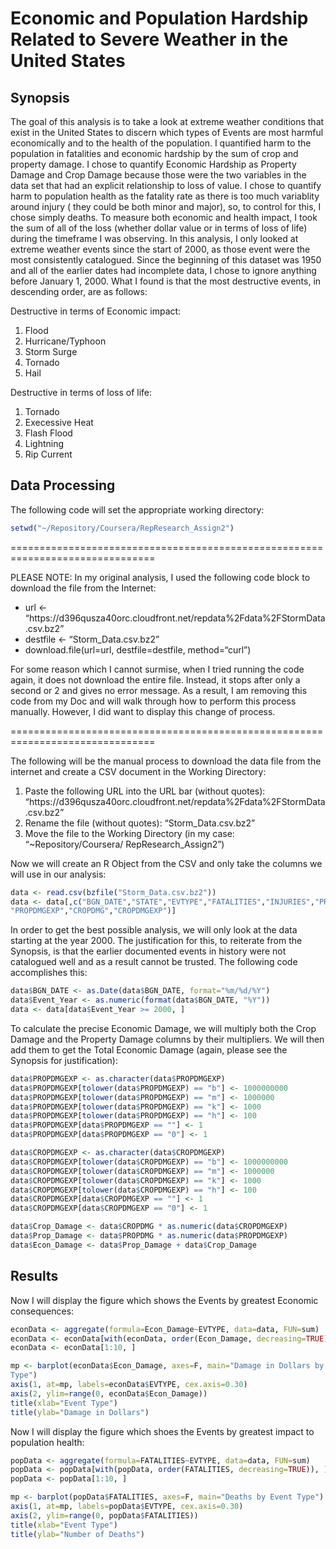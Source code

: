 # Economic and Population Hardship Related to Severe Weather in the United States



## Synopsis



The goal of this analysis is to take a look at extreme weather conditions that 
exist in the United States to discern which types of Events are most harmful 
economically and to the health of the population. I quantified harm to the 
population in fatalities and economic hardship by the sum of crop and property 
damage. I chose to quantify Economic Hardship as Property Damage and Crop 
Damage because those were the two variables in the data set that had an 
explicit relationship to loss of value. I chose to quantify harm to population 
health as the fatality rate as there is too much variablity around injury (
they could be both minor and major), so, to control for this, I chose simply 
deaths. To measure both economic and health impact, I took the sum of all of 
the loss (whether dollar value or in terms of loss of life) during the 
timeframe I was observing. In this analysis, I only looked at extreme weather 
events since the start of 2000, as those event were the most consistently 
catalogued. Since the beginning of this dataset was 1950 and all of the 
earlier dates had incomplete data, I chose to ignore anything before January 
1, 2000. What I found is that the most destructive events, in descending 
order, are as follows:

Destructive in terms of Economic impact:

1. Flood
2. Hurricane/Typhoon
3. Storm Surge
4. Tornado
5. Hail

Destructive in terms of loss of life:

1. Tornado
2. Execessive Heat
3. Flash Flood
4. Lightning
5. Rip Current



## Data Processing



The following code will set the appropriate working directory:

```r
setwd("~/Repository/Coursera/RepResearch_Assign2")
```

===============================================================================

PLEASE NOTE: In my original analysis, I used the following code block to 
download the file from the Internet:

- url <- "https://d396qusza40orc.cloudfront.net/repdata%2Fdata%2FStormData.csv.bz2"
- destfile <- "Storm_Data.csv.bz2"
- download.file(url=url, destfile=destfile, method="curl")

For some reason which I cannot surmise, when I tried running the code again, 
it does not download the entire file. Instead, it stops after only a second or 
2 and gives no error message. As a result, I am removing this code from my Doc 
and will walk through how to perform this process manually. However, I did 
want to display this change of process.

===============================================================================

The following will be the manual process to download the data file from the 
internet and create a CSV document in the Working Directory:

1. Paste the following URL into the URL bar (without quotes): "https://d396qusza40orc.cloudfront.net/repdata%2Fdata%2FStormData.csv.bz2"
2. Rename the file (without quotes): "Storm_Data.csv.bz2"
3. Move the file to the Working Directory (in my case: "~Repository/Coursera/
RepResearch_Assign2")

Now we will create an R Object from the CSV and only take the columns we will
use in our analysis:

```r
data <- read.csv(bzfile("Storm_Data.csv.bz2"))
data <- data[,c("BGN_DATE","STATE","EVTYPE","FATALITIES","INJURIES","PROPDMG",
"PROPDMGEXP","CROPDMG","CROPDMGEXP")]
```

In order to get the best possible analysis, we will only look at the data 
starting at the year 2000. The justification for this, to reiterate from the 
Synopsis, is that the earlier documented events in history were not catalogued 
well and as a result cannot be trusted. The following code accomplishes this:

```r
data$BGN_DATE <- as.Date(data$BGN_DATE, format="%m/%d/%Y")
data$Event_Year <- as.numeric(format(data$BGN_DATE, "%Y"))
data <- data[data$Event_Year >= 2000, ]
```

To calculate the precise Economic Damage, we will multiply both the Crop 
Damage and the Property Damage columns by their multipliers. We will then add 
them to get the Total Economic Damage (again, please see the Synopsis for 
justification):

```r
data$PROPDMGEXP <- as.character(data$PROPDMGEXP)
data$PROPDMGEXP[tolower(data$PROPDMGEXP) == "b"] <- 1000000000
data$PROPDMGEXP[tolower(data$PROPDMGEXP) == "m"] <- 1000000
data$PROPDMGEXP[tolower(data$PROPDMGEXP) == "k"] <- 1000
data$PROPDMGEXP[tolower(data$PROPDMGEXP) == "h"] <- 100
data$PROPDMGEXP[data$PROPDMGEXP == ""] <- 1
data$PROPDMGEXP[data$PROPDMGEXP == "0"] <- 1

data$CROPDMGEXP <- as.character(data$CROPDMGEXP)
data$CROPDMGEXP[tolower(data$CROPDMGEXP) == "b"] <- 1000000000
data$CROPDMGEXP[tolower(data$CROPDMGEXP) == "m"] <- 1000000
data$CROPDMGEXP[tolower(data$CROPDMGEXP) == "k"] <- 1000
data$CROPDMGEXP[tolower(data$CROPDMGEXP) == "h"] <- 100
data$CROPDMGEXP[data$CROPDMGEXP == ""] <- 1
data$CROPDMGEXP[data$CROPDMGEXP == "0"] <- 1

data$Crop_Damage <- data$CROPDMG * as.numeric(data$CROPDMGEXP)
data$Prop_Damage <- data$PROPDMG * as.numeric(data$PROPDMGEXP)
data$Econ_Damage <- data$Prop_Damage + data$Crop_Damage
```



## Results




Now I will display the figure which shows the Events by greatest Economic 
consequences:

```r
econData <- aggregate(formula=Econ_Damage~EVTYPE, data=data, FUN=sum)
econData <- econData[with(econData, order(Econ_Damage, decreasing=TRUE)), ]
econData <- econData[1:10, ]

mp <- barplot(econData$Econ_Damage, axes=F, main="Damage in Dollars by Event 
Type")
axis(1, at=mp, labels=econData$EVTYPE, cex.axis=0.30)
axis(2, ylim=range(0, econData$Econ_Damage))
title(xlab="Event Type")
title(ylab="Damage in Dollars")
```

Now I will display the figure which shoes the Events by greatest impact to 
population health:

```r
popData <- aggregate(formula=FATALITIES~EVTYPE, data=data, FUN=sum)
popData <- popData[with(popData, order(FATALITIES, decreasing=TRUE)), ]
popData <- popData[1:10, ]

mp <- barplot(popData$FATALITIES, axes=F, main="Deaths by Event Type")
axis(1, at=mp, labels=popData$EVTYPE, cex.axis=0.30)
axis(2, ylim=range(0, popData$FATALITIES))
title(xlab="Event Type")
title(ylab="Number of Deaths")
```


